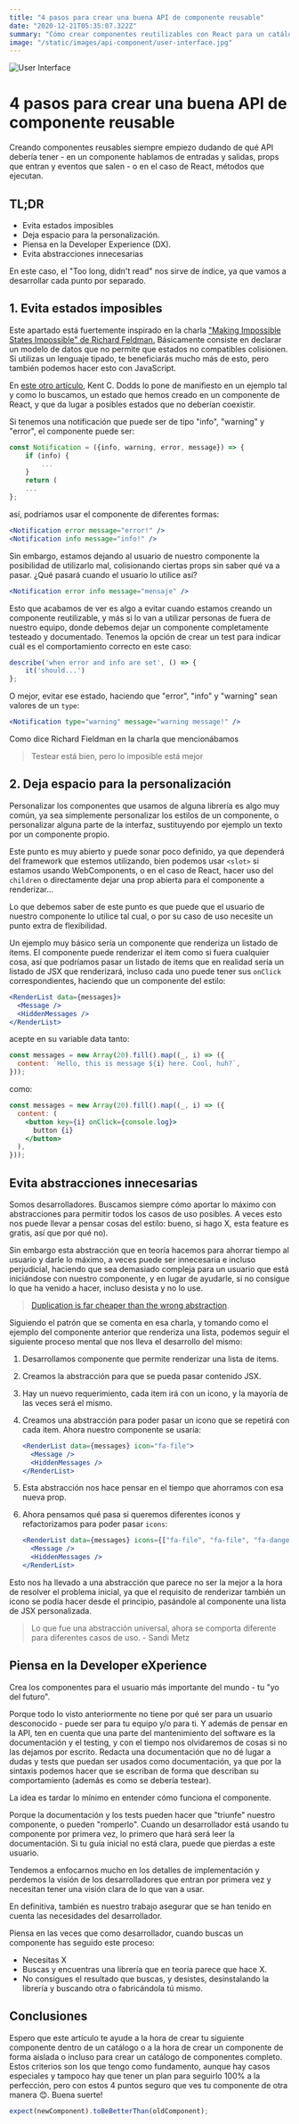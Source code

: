 ```yaml
---
title: "4 pasos para crear una buena API de componente reusable"
date: "2020-12-21T05:35:07.322Z"
summary: "Cómo crear componentes reutilizables con React para un catálogo de componentes"
image: "/static/images/api-component/user-interface.jpg"
---
```


![User Interface](/static/images/api-component/user-interface.jpg)

# 4 pasos para crear una buena API de componente reusable

Creando componentes reusables siempre empiezo dudando de qué API debería tener - en un componente hablamos de entradas y salidas, props que entran y eventos que salen - o en el caso de React, métodos que ejecutan.

## TL;DR

- Evita estados imposibles
- Deja espacio para la personalización.
- Piensa en la Developer Experience (DX).
- Evita abstracciones innecesarias

En este caso, el "Too long, didn't read" nos sirve de índice, ya que vamos a desarrollar cada punto por separado.

## 1. Evita estados imposibles

Este apartado está fuertemente inspirado en la charla ["Making Impossible States Impossible" de Richard Feldman.](https://www.youtube.com/watch?v=IcgmSRJHu_8) Básicamente consiste en declarar un modelo de datos que no permite que estados no compatibles colisionen. Si utilizas un lenguaje tipado, te beneficiarás mucho más de esto, pero también podemos hacer esto con JavaScript.

En [este otro artículo](https://kentcdodds.com/blog/make-impossible-states-impossible), Kent C. Dodds lo pone de manifiesto en un ejemplo tal y como lo buscamos, un estado que hemos creado en un componente de React, y que da lugar a posibles estados que no deberían coexistir.

Si tenemos una notificación que puede ser de tipo "info", "warning" y "error", el componente puede ser:

```jsx
const Notification = ({info, warning, error, message}) => {
	if (info) {
		...
	}
	return (
	...
};
```

así, podríamos usar el componente de diferentes formas:

```jsx
<Notification error message="error!" />
<Notification info message="info!" />
```

Sin embargo, estamos dejando al usuario de nuestro componente la posibilidad de utilizarlo mal, colisionando ciertas props sin saber qué va a pasar. ¿Qué pasará cuando el usuario lo utilice así?

```jsx
<Notification error info message="mensaje" />
```

Esto que acabamos de ver es algo a evitar cuando estamos creando un componente reutilizable, y más si lo van a utilizar personas de fuera de nuestro equipo, donde debemos dejar un componente completamente testeado y documentado. Tenemos la opción de crear un test para indicar cuál es el comportamiento correcto en este caso:

```jsx
describe('when error and info are set', () => {
	it('should...')
};
```

O mejor, evitar ese estado, haciendo que "error", "info" y "warning" sean valores de un `type`:

```jsx
<Notification type="warning" message="warning message!" />
```

Como dice Richard Fieldman en la charla que mencionábamos

> Testear está bien, pero lo imposible está mejor

## 2. Deja espacio para la personalización

Personalizar los componentes que usamos de alguna librería es algo muy común, ya sea simplemente personalizar los estilos de un componente, o personalizar alguna parte de la interfaz, sustituyendo por ejemplo un texto por un componente propio.

Este punto es muy abierto y puede sonar poco definido, ya que dependerá del framework que estemos utilizando, bien podemos usar `<slot>` si estamos usando WebComponents, o en el caso de React, hacer uso del `children` o directamente dejar una prop abierta para el componente a renderizar...

Lo que debemos saber de este punto es que puede que el usuario de nuestro componente lo utilice tal cual, o por su caso de uso necesite un punto extra de flexibilidad.

Un ejemplo muy básico sería un componente que renderiza un listado de items. El componente puede renderizar el item como si fuera cualquier cosa, así que podríamos pasar un listado de items que en realidad sería un listado de JSX que renderizará, incluso cada uno puede tener sus `onClick` correspondientes, haciendo que un componente del estilo:

```jsx
<RenderList data={messages}>
  <Message />
  <HiddenMessages />
</RenderList>
```

acepte en su variable data tanto:

```jsx
const messages = new Array(20).fill().map((_, i) => ({
  content: `Hello, this is message ${i} here. Cool, huh?`,
}));
```

como:

```jsx
const messages = new Array(20).fill().map((_, i) => ({
  content: (
    <button key={i} onClick={console.log}>
      button {i}
    </button>
  ),
}));
```

## Evita abstracciones innecesarias

Somos desarrolladores. Buscamos siempre cómo aportar lo máximo con abstracciones para permitir todos los casos de uso posibles. A veces esto nos puede llevar a pensar cosas del estilo: bueno, si hago X, esta feature es gratis, así que por qué no).

Sin embargo esta abstracción que en teoría hacemos para ahorrar tiempo al usuario y darle lo máximo, a veces puede ser innecesaria e incluso perjudicial, haciendo que sea demasiado compleja para un usuario que está iniciándose con nuestro componente, y en lugar de ayudarle, si no consigue lo que ha venido a hacer, incluso desista y no lo use.

> [Duplication is far cheaper than the wrong abstraction](https://sandimetz.com/blog/2016/1/20/the-wrong-abstraction).

Siguiendo el patrón que se comenta en esa charla, y tomando como el ejemplo del componente anterior que renderiza una lista, podemos seguir el siguiente proceso mental que nos lleva el desarrollo del mismo:

1. Desarrollamos componente que permite renderizar una lista de items.
2. Creamos la abstracción para que se pueda pasar contenido JSX.
3. Hay un nuevo requerimiento, cada item irá con un icono, y la mayoría de las veces será el mismo.
4. Creamos una abstracción para poder pasar un icono que se repetirá con cada item. Ahora nuestro componente se usaría:

   ```jsx
   <RenderList data={messages} icon="fa-file">
     <Message />
     <HiddenMessages />
   </RenderList>
   ```

5. Esta abstracción nos hace pensar en el tiempo que ahorramos con esa nueva prop.
6. Ahora pensamos qué pasa si queremos diferentes iconos y refactorizamos para poder pasar `icons`:

   ```jsx
   <RenderList data={messages} icons={["fa-file", "fa-file", "fa-danger"]}>
     <Message />
     <HiddenMessages />
   </RenderList>
   ```

Esto nos ha llevado a una abstracción que parece no ser la mejor a la hora de resolver el problema inicial, ya que el requisito de
renderizar también un icono se podía hacer desde el principio, pasándole al componente una lista de JSX personalizada.

> Lo que fue una abstracción universal, ahora se comporta diferente para diferentes casos de uso. - Sandi Metz

## Piensa en la Developer eXperience

Crea los componentes para el usuario más importante del mundo - tu "yo del futuro".

Porque todo lo visto anteriormente no tiene por qué ser para un usuario desconocido - puede ser para tu equipo y/o para ti. Y además de pensar en la API, ten en cuenta que una parte del mantenimiento del software es la documentación y el testing, y con el tiempo nos olvidaremos de cosas si no las dejamos por escrito. Redacta una documentación que no dé lugar a dudas y tests que puedan ser usados como documentación, ya que por la sintaxis podemos hacer que se escriban de forma que describan su comportamiento (además es como se debería testear).

La idea es tardar lo mínimo en entender cómo funciona el componente.

Porque la documentación y los tests pueden hacer que "triunfe" nuestro componente, o pueden "romperlo". Cuando un desarrollador está usando tu componente por primera vez, lo primero que hará será leer la documentación. Si tu guía inicial no está clara, puede que pierdas a este usuario.

Tendemos a enfocarnos mucho en los detalles de implementación y perdemos la visión de los desarrolladores que entran por primera vez y necesitan tener una visión clara de lo que van a usar.

En definitiva, también es nuestro trabajo asegurar que se han tenido en cuenta las necesidades del desarrollador.

Piensa en las veces que como desarrollador, cuando buscas un componente has seguido este proceso:

- Necesitas X
- Buscas y encuentras una librería que en teoría parece que hace X.
- No consigues el resultado que buscas, y desistes, desinstalando la librería y buscando otra o fabricándola tú mismo.

## Conclusiones

Espero que este artículo te ayude a la hora de crear tu siguiente componente dentro de un catálogo o a la hora de crear un componente de forma aislada o incluso para crear un catálogo de componentes completo. Estos criterios son los que tengo como fundamento, aunque hay casos especiales y tampoco hay que tener un plan para seguirlo 100% a la perfección, pero con estos 4 puntos seguro que ves tu componente de otra manera 😊. Buena suerte!

```jsx
expect(newComponent).toBeBetterThan(oldComponent);
```
